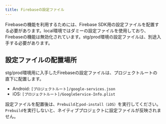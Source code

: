 ```yaml
---
title: Firebaseの設定ファイル
---
```


Firebaseの機能を利用するためには、Firebase SDK用の設定ファイルを配置する必要があります。local環境ではダミーの設定ファイルを使用しており、Firebaseの機能は無効化されています。stg/prod環境の設定ファイルは、別途入手する必要があります。

## 設定ファイルの配置場所

stg/prod環境用に入手したFirebaseの設定ファイルは、プロジェクトルートの直下に配置します。

- Android: `[プロジェクトルート]/google-services.json`
- iOS: `[プロジェクトルート]/GoogleService-Info.plist`

設定ファイルを配置後は、`Prebuild`と`pod-install（iOS）`を実行してください。`Prebuild`を実行しないと、ネイティブプロジェクトに設定ファイルが反映されません。
